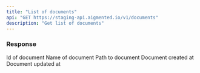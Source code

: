 ```yaml
---
title: "List of documents"
api: "GET https://staging-api.aigmented.io/v1/documents"
description: "Get list of documents"
---
```


### Response

<ResponseField name="documents array">

<Expandable title="objects">

<ResponseField name="id" type="number">
  Id of document
</ResponseField>

<ResponseField name="name" type="string">
  Name of document
</ResponseField>

<ResponseField name="file" type="string">
  Path to document
</ResponseField>

<ResponseField name="created_at" type="string">
  Document created at
</ResponseField>

<ResponseField name="updated_at" type="string">
  Document updated at
</ResponseField>

</Expandable>

</ResponseField>
